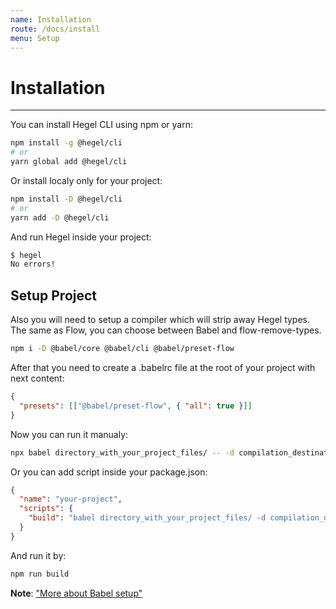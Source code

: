```yaml
---
name: Installation
route: /docs/install
menu: Setup
---
```


# Installation
---------------------

You can install Hegel CLI using npm or yarn:

```sh
npm install -g @hegel/cli
# or
yarn global add @hegel/cli
```

Or install localy only for your project:

```sh
npm install -D @hegel/cli
# or
yarn add -D @hegel/cli
```

And run Hegel inside your project:

```bash
$ hegel
No errors!
```

## Setup Project

Also you will need to setup a compiler which will strip away Hegel types. The same as Flow, you can choose between Babel and flow-remove-types.

```sh
npm i -D @babel/core @babel/cli @babel/preset-flow
```

After that you need to create a .babelrc file at the root of your project with next content:

```json
{
  "presets": [["@babel/preset-flow", { "all": true }]]
}
```

Now you can run it manualy:

```sh
npx babel directory_with_your_project_files/ -- -d compilation_destination_directory
```

Or you can add script inside your package.json:

```json
{
  "name": "your-project",
  "scripts": {
    "build": "babel directory_with_your_project_files/ -d compilation_destination_directory/",
  }
}
```

And run it by:
```bash
npm run build
```

**Note**: ["More about Babel setup"](https://babeljs.io/setup)
